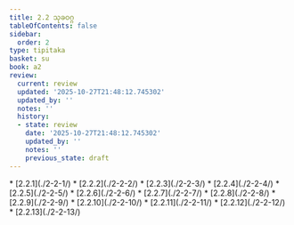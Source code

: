 ```yaml
---
title: 2.2 သုခဝဂ္ဂ
tableOfContents: false
sidebar:
  order: 2
type: tipitaka
basket: su
book: a2
review:
  current: review
  updated: '2025-10-27T21:48:12.745302'
  updated_by: ''
  notes: ''
  history:
  - state: review
    date: '2025-10-27T21:48:12.745302'
    updated_by: ''
    notes: ''
    previous_state: draft
---
```



<ReviewStatus review={frontmatter.review} showDetails={true} />

<HypothesisAnnotation frontmatter={frontmatter} />

<DynamicBreadcrumb />



<TableOfContents book="a2" section="2.2">
* [2.2.1](./2-2-1/)
* [2.2.2](./2-2-2/)
* [2.2.3](./2-2-3/)
* [2.2.4](./2-2-4/)
* [2.2.5](./2-2-5/)
* [2.2.6](./2-2-6/)
* [2.2.7](./2-2-7/)
* [2.2.8](./2-2-8/)
* [2.2.9](./2-2-9/)
* [2.2.10](./2-2-10/)
* [2.2.11](./2-2-11/)
* [2.2.12](./2-2-12/)
* [2.2.13](./2-2-13/)
</TableOfContents>